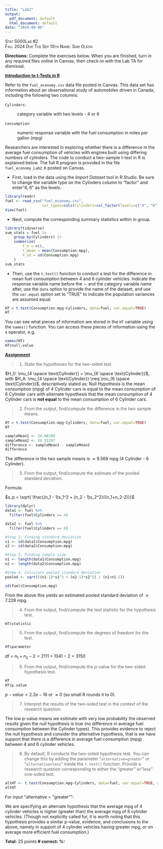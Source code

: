 ```yaml
---
title: "Lab2"
output:
  pdf_document: default
  html_document: default
date: "2024-09-06"
---
```


[Stat 5000]{.smallcaps}[Lab #2]{.smallcaps}\
[Fall 2024]{.smallcaps} [Due Tue Sep 10th]{.smallcaps}
[Name: Sam Olson]{.smallcaps}

**Directions:** Complete the exercises below. When you are finished,
turn in any required files online in Canvas, then check-in with the Lab
TA for dismissal.\

**[Introduction to t-Tests in R]{.underline}**

Refer to the `fuel_economy.csv` data file posted in Canvas. This data
set has information about an observational study of automobiles driven
in Canada, including the following two columns:

`Cylinders`:

:   category variable with two levels - 4 or 6

`Consumption`:

:   numeric response variable with the fuel consumption in miles per
    gallon (mpg)

Researchers are interested in exploring whether there is a difference in
the average fuel consumption of vehicles with engines built using
differing numbers of cylinders. The code to conduct a two-sample t-test
in R is explained below. The full R program is provided in the file
`fuel_economy_Lab2.R` posted on Canvas.

-   First, load in the data using the *Import Dataset* tool in R Studio.
    Be sure to change the variable type on the Cylinders column to
    "factor\" and enter "4, 6\" as the levels.

```r
library(readr)
fuel <- read_csv("fuel_economy.csv", 
                 col_types=cols(Cylinders=col_factor(levels=c("4", "6"))))
View(fuel)
```

-   Next, compute the corresponding summary statistics within in group.

```r
library(tidyverse)
sum_stats = fuel |> 
    group_by(Cylinders) |>
    summarize(
        Y_n = n(),
        Y_mean = mean(Consumption.mpg),
        Y_sd = sd(Consumption.mpg)
    )
sum_stats
```                

-   Then, use the `t.test()` function to conduct a test for the
    difference in mean fuel consumption between 4 and 6 cylinder
    vehicles. Indicate the response variable name before the $\sim$ and
    the category variable name after, use the `data` option to provide
    the name of the dataset, and use the `var.equal` option set to
    "TRUE\" to indicate the population variances are assumed equal.

```r
HT = t.test(Consumption.mpg~Cylinders, data=fuel, var.equal=TRUE)
HT
```

You can see what pieces of information are stored in the `HT`
variable using the `names()` function. You can access these pieces
of information using the `$` operator, e.g.

```r
names(HT)
HT$null.value
```

\newpage

**[Assignment]{.underline}**

> 1.  State the hypotheses for the two-sided test.

$H_0: \mu_{4 \space \text{Cylinder}} = \mu_{6 \space \text{Cylinder}}$, with $H_A: \mu_{4 \space \text{Cylinder}} \neq \mu_{6 \space \text{Cylinder}}$, descriptively stated as: Null Hypothesis is the mean consumption (mpg) of 4 Cylinder cars is equal to the mean consumption of 6 Cylinder cars with alternate hypothesis that the mean consumption of 4 Cylinder cars is **not equal** to the mean consumption of 6 Cylinder cars. 

\newpage 

> 2.  From the output, find/compute the difference in the two sample means.

```r
HT = t.test(Consumption.mpg~Cylinders, data=fuel, var.equal=TRUE)
HT
```

```r
sampleMean1 <- 34.08100
sampleMean2 <- 24.51297 
difference <- sampleMean1 - sampleMean2 
difference
```
The difference in the two sample means is $\approx 9.568$ mpg (4 Cylinder - 6 Cylinder).


\newpage 

> 3.  From the output, find/compute the estimate of the pooled standard deviation.

Formula: 

$s_p = \sqrt{ \frac{(n_1 - 1)s_1^2 + (n_2 - 1)s_2^2}{(n_1+n_2-2)}}$

```r
library(dplyr)
data1 <- fuel %>% 
  filter(fuel$Cylinders == 4)

data2 <- fuel %>% 
  filter(fuel$Cylinders == 6)

#Step 2: Finding standard deviation 
s1 <- sd(data1$Consumption.mpg)
s2 <- sd(data2$Consumption.mpg)

#Step 3: Finding sample size 
n1 <- length(data1$Consumption.mpg)
n2 <- length(data2$Consumption.mpg)

#Step 4: Calculate pooled standard deviation
pooled <- sqrt(((n1-1)*s1^2 + (n2-1)*s2^2) / (n1+n1-2))

sd(fuel$Consumption.mpg)
```

From the above this yields an estimated pooled standard deviation of $\approx 7.228$ mpg.

\newpage 

> 4.  From the output, find/compute the test statistic for the hypothesis test.

```r
HT$statistic
```

\newpage 

> 5.  From the output, find/compute the degrees of freedom for the test.

```r
HT$parameter
```
df = $n_1 + n_2 - 2 = 2111 + 1041 - 2 = 3150$

\newpage 

> 6.  From the output, find/compute the $p$-value for the two-sided hypothesis test.

```r
HT
HT$p.value
```

$p-value < 2.2e-16$ or $\approx 0$ (so small R rounds it to 0).


\newpage 

> 7.  Interpret the results of the two-sided test in the context of the research question.

The low p-value means we estimate with very low probability the observed results given the null hypothesis is true (no difference in average fuel consumption between the Cylinder types). This provides evidence to reject the null hypothesis and consider the alternative hypothesis, that is we have support that there is a difference in average fuel consumption (mpg) between 4 and 6 cylinder vehicles. 

\newpage 

> 8.  By default, R conducts the two-sided hypothesis test. You can change this by adding the parameter "`alternative=greater`" or "`alternative=less`" inside the `t.test()` function. Provide a research question corresponding to either the "greater\" or "less\" one-sided test.

```r
altHT <- t.test(Consumption.mpg~Cylinders, data=fuel, var.equal=TRUE, alternative = "greater")
altHT
```

For input $\text{"alternative = "greater""}$: 

We are specifying an alternate hypothesis that the average mpg of 4 cylinder vehicles is higher (greater than) the average mpg of 6 cylinder vehicles. (Though not explicitly called for, it is worth noting that this hypothesis provides a similar p-value, evidence, and conclusions to the above, namely in support of 4 cylinder vehicles having greater mpg, or on average more efficient fuel consumption.)

**Total:** 25 points **\# correct:** **%:**
